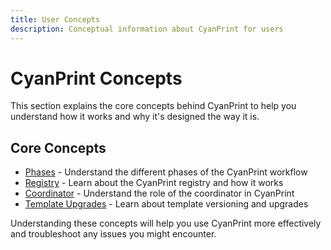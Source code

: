 ```yaml
---
title: User Concepts
description: Conceptual information about CyanPrint for users
---
```


# CyanPrint Concepts

This section explains the core concepts behind CyanPrint to help you understand how it works and why it's designed the way it is.

## Core Concepts

- [Phases](/docs/user/concepts/phases) - Understand the different phases of the CyanPrint workflow
- [Registry](/docs/user/concepts/registry) - Learn about the CyanPrint registry and how it works
- [Coordinator](/docs/user/concepts/coordinator) - Understand the role of the coordinator in CyanPrint
- [Template Upgrades](/docs/user/concepts/template-upgrades) - Learn about template versioning and upgrades

Understanding these concepts will help you use CyanPrint more effectively and troubleshoot any issues you might encounter.
